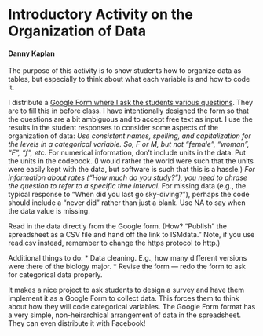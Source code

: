 Introductory Activity on the Organization of Data
========================================================

#### Danny Kaplan


The purpose of this activity is to show students how to organize data as tables, but especially to think about what each variable is and how to code it.

I distribute a [Google Form where I ask the students various questions](https://docs.google.com/spreadsheet/viewform?hl=en&formkey=dEV1cW1rTWhpLUhITVFNVGpnQjNqT3c6MQ#gid=0). They are to fill this in before class. I have intentionally designed the form so that the questions are a bit ambiguous and to accept free text as input. I use the results in the student responses to consider some aspects of the organization of data:
*Use consistent names, spelling, and capitalization for the levels in a categorical variable. So, F or M, but not "female", "woman", "F", "f", etc.
*For numerical information, don't include units in the data. Put the units in the codebook. (I would rather the world were such that the units were easily kept with the data, but software is such that this is a hassle.)
*For information about rates ("How much do you study?"), you need to phrase the question to refer to a specific time interval.
*For missing data (e.g., the typical response to "When did you last go sky-diving?"), perhaps the code should include a "never did" rather than just a blank. Use NA to say when the data value is missing.

Read in the data directly from the Google form. (How? "Publish" the spreadsheet as a CSV file and hand off the link to ISMdata." Note, if you use read.csv instead, remember to change the https protocol to http.)

Additional things to do:
* Data cleaning. E.g., how many different versions were there of the biology major.
* Revise the form --- redo the form to ask for categorical data properly.

It makes a nice project to ask students to design a survey and have them implement it as a Google Form to collect data. This forces them to think about how they will code categorical variables.  The Google Form format has a very simple, non-heirarchical arrangement of data in the spreadsheet. They can even distribute it with Facebook!